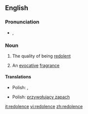 ==English==

===Pronunciation===
* {{IPA|/ˈred.əl.ənts/}}, {{SAMPA|/"rEd.@l.@nts/}}

===Noun===
{{en-noun|s|-}}

# {{uncountable}} The quality of being [[redolent]]
# {{countable}} An [[evocative]] [[fragrance]]

====Translations====
{{trans-top|the quality of being redolent}}
* Polish: {{t-|pl|aromat|m}}, {{t+|pl|zapach|m}}
{{trans-mid}}
{{trans-bottom}}

{{trans-top|an evocative fragrance}}
* Polish: [[przywołujący zapach]] {{m}}
{{trans-mid}}
{{trans-bottom}}

[[it:redolence]]
[[vi:redolence]]
[[zh:redolence]]